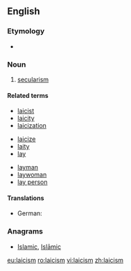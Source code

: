 ==English==
{{wikipedia|Laïcité|Laicism}}
===Etymology===
*{{suffix|laic|ism|lang=en}}

===Noun===
{{en-noun|-}}

# [[secularism]]

====Related terms====
{{rel-top3|Terms etymologically related to ''laicism''}}
* [[laicist]]
* [[laicity]]
* [[laicization]]
{{rel-mid3}}
* [[laicize]]
* [[laity]]
* [[lay]]
{{rel-mid3}}
* [[layman]]
* [[laywoman]]
* [[lay person]]
{{rel-bottom}}

====Translations====
{{trans-top|secularism}}
* German: {{t+|de|Laizismus|m}}
{{trans-mid}}
{{trans-bottom}}

===Anagrams===
* [[Islamic#English|Islamic]], [[Islāmic#English|Islāmic]]

[[eu:laicism]]
[[ro:laicism]]
[[vi:laicism]]
[[zh:laicism]]